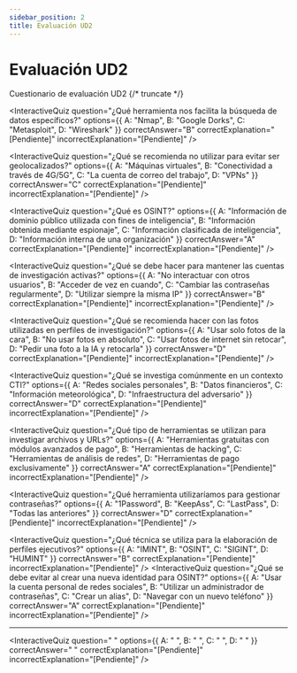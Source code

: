 ```yaml
---
sidebar_position: 2
title: Evaluación UD2
---
```


# Evaluación UD2

Cuestionario de evaluación UD2
{/* truncate */}

<InteractiveQuiz
  question="¿Qué herramienta nos facilita la búsqueda de datos específicos?"
  options={{
    A: "Nmap",
    B: "Google Dorks",
    C: "Metasploit",
    D: "Wireshark"
  }}
  correctAnswer="B"
  correctExplanation="[Pendiente]"
  incorrectExplanation="[Pendiente]"
/>

<InteractiveQuiz
  question="¿Qué se recomienda no utilizar para evitar ser geolocalizados?"
  options={{
    A: "Máquinas virtuales",
    B: "Conectividad a través de 4G/5G",
    C: "La cuenta de correo del trabajo",
    D: "VPNs"
  }}
  correctAnswer="C"
  correctExplanation="[Pendiente]"
  incorrectExplanation="[Pendiente]"
/>

<InteractiveQuiz
  question="¿Qué es OSINT?"
  options={{
    A: "Información de dominio público utilizada con fines de inteligencia",
    B: "Información obtenida mediante espionaje",
    C: "Información clasificada de inteligencia",
    D: "Información interna de una organización"
  }}
  correctAnswer="A"
  correctExplanation="[Pendiente]"
  incorrectExplanation="[Pendiente]"
/>

<InteractiveQuiz
  question="¿Qué se debe hacer para mantener las cuentas de investigación activas?"
  options={{
    A: "No interactuar con otros usuarios",
    B: "Acceder de vez en cuando",
    C: "Cambiar las contraseñas regularmente",
    D: "Utilizar siempre la misma IP"
  }}
  correctAnswer="B"
  correctExplanation="[Pendiente]"
  incorrectExplanation="[Pendiente]"
/>

<InteractiveQuiz
  question="¿Qué se recomienda hacer con las fotos utilizadas en perfiles de investigación?"
  options={{
    A: "Usar solo fotos de la cara",
    B: "No usar fotos en absoluto",
    C: "Usar fotos de internet sin retocar",
    D: "Pedir una foto a la IA y retocarla"
  }}
  correctAnswer="D"
  correctExplanation="[Pendiente]"
  incorrectExplanation="[Pendiente]"
/>

<InteractiveQuiz
  question="¿Qué se investiga comúnmente en un contexto CTI?"
  options={{
    A: "Redes sociales personales",
    B: "Datos financieros",
    C: "Información meteorológica",
    D: "Infraestructura del adversario"
  }}
  correctAnswer="D"
  correctExplanation="[Pendiente]"
  incorrectExplanation="[Pendiente]"
/>

<InteractiveQuiz
  question="¿Qué tipo de herramientas se utilizan para investigar archivos y URLs?"
  options={{
    A: "Herramientas gratuitas con módulos avanzados de pago",
    B: "Herramientas de hacking",
    C: "Herramientas de análisis de redes",
    D: "Herramientas de pago exclusivamente"
  }}
  correctAnswer="A"
  correctExplanation="[Pendiente]"
  incorrectExplanation="[Pendiente]"
/>

<InteractiveQuiz
  question="¿Qué herramienta utilizaríamos para gestionar contraseñas?"
  options={{
    A: "1Password",
    B: "KeepAss",
    C: "LastPass",
    D: "Todas las anteriores"
  }}
  correctAnswer="D"
  correctExplanation="[Pendiente]"
  incorrectExplanation="[Pendiente]"
/>

<InteractiveQuiz
  question="¿Qué técnica se utiliza para la elaboración de perfiles ejecutivos?"
  options={{
    A: "IMINT",
    B: "OSINT",
    C: "SIGINT",
    D: "HUMINT"
  }}
  correctAnswer="B"
  correctExplanation="[Pendiente]"
  incorrectExplanation="[Pendiente]"
/>
<InteractiveQuiz
  question="¿Qué se debe evitar al crear una nueva identidad para OSINT?"
  options={{
    A: "Usar la cuenta personal de redes sociales",
    B: "Utilizar un administrador de contraseñas",
    C: "Crear un alias",
    D: "Navegar con un nuevo teléfono"
  }}
  correctAnswer="A"
  correctExplanation="[Pendiente]"
  incorrectExplanation="[Pendiente]"
/>


---
<InteractiveQuiz
  question="  "
  options={{
    A: "  ",
    B: "  ",
    C: "  ",
    D: "  "
  }}
  correctAnswer="  "
  correctExplanation="[Pendiente]"
  incorrectExplanation="[Pendiente]"
/>
